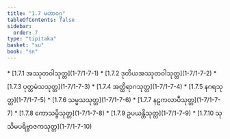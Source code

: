 ```yaml
---
title: "1.7 မဟာဝဂ္ဂ"
tableOfContents: false
sidebar:
  order: 7
type: "tipitaka"
basket: "su"
book: "sn"
---
```



<DynamicBreadcrumb />



<TableOfContents book="sn" section="1.7">
* [1.7.1 အဿုတဝါသုတ္တ](1-7/1-7-1)
* [1.7.2 ဒုတိယအဿုတဝါသုတ္တ](1-7/1-7-2)
* [1.7.3 ပုတ္တမံသသုတ္တ](1-7/1-7-3)
* [1.7.4 အတ္ထိရာဂသုတ္တ](1-7/1-7-4)
* [1.7.5 နဂရသုတ္တ](1-7/1-7-5)
* [1.7.6 သမ္မသသုတ္တ](1-7/1-7-6)
* [1.7.7 နဠကလာပီသုတ္တ](1-7/1-7-7)
* [1.7.8 ကောသမ္ဗိသုတ္တ](1-7/1-7-8)
* [1.7.9 ဥပယန္တိသုတ္တ](1-7/1-7-9)
* [1.7.10 သုသိမပရိဗ္ဗာဇကသုတ္တ](1-7/1-7-10)
</TableOfContents>